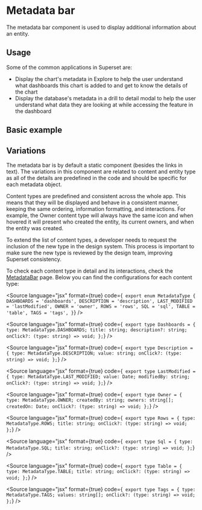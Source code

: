 
<Meta title="Design System/Components/MetadataBar/Overview" />

# Metadata bar

The metadata bar component is used to display additional information about an entity.

## Usage

Some of the common applications in Superset are:

- Display the chart's metadata in Explore to help the user understand what dashboards this chart is added to and get
  to know the details of the chart
- Display the database's metadata in a drill to detail modal to help the user understand what data they are looking
  at while accessing the feature in the dashboard

## Basic example

<Story id="design-system-components-metadatabar-examples--basic" />

## Variations

The metadata bar is by default a static component (besides the links in text).
The variations in this component are related to content and entity type as all of the details are predefined
in the code and should be specific for each metadata object.

Content types are predefined and consistent across the whole app. This means that
they will be displayed and behave in a consistent manner, keeping the same ordering,
information formatting, and interactions. For example, the Owner content type will always
have the same icon and when hovered it will present who created the entity, its current owners, and when the entity was created.

To extend the list of content types, a developer needs to request the inclusion of the new type in the design system.
This process is important to make sure the new type is reviewed by the design team, improving Superset consistency.

To check each content type in detail and its interactions, check the [MetadataBar](/story/metadatabar--component) page.
Below you can find the configurations for each content type:

<Source
  language="jsx"
  format={true}
  code={`
    export enum MetadataType {
      DASHBOARDS = 'dashboards',
      DESCRIPTION = 'description',
      LAST_MODIFIED = 'lastModified',
      OWNER = 'owner',
      ROWS = 'rows',
      SQL = 'sql',
      TABLE = 'table',
      TAGS = 'tags',
    }`}
/>

<Source
  language="jsx"
  format={true}
  code={`
    export type Dashboards = {
      type: MetadataType.DASHBOARDS;
      title: string;
      description?: string;
      onClick?: (type: string) => void;
    };`}
/>

<Source
  language="jsx"
  format={true}
  code={`
    export type Description = {
      type: MetadataType.DESCRIPTION;
      value: string;
      onClick?: (type: string) => void;
    };`}
/>

<Source
  language="jsx"
  format={true}
  code={`
    export type LastModified = {
      type: MetadataType.LAST_MODIFIED;
      value: Date;
      modifiedBy: string;
      onClick?: (type: string) => void;
    };`}
/>

<Source
  language="jsx"
  format={true}
  code={`
    export type Owner = {
      type: MetadataType.OWNER;
      createdBy: string;
      owners: string[];
      createdOn: Date;
      onClick?: (type: string) => void;
    };`}
/>

<Source
  language="jsx"
  format={true}
  code={`
    export type Rows = {
      type: MetadataType.ROWS;
      title: string;
      onClick?: (type: string) => void;
    };`}
/>

<Source
  language="jsx"
  format={true}
  code={`
    export type Sql = {
      type: MetadataType.SQL;
      title: string;
      onClick?: (type: string) => void;
    };`}
/>

<Source
  language="jsx"
  format={true}
  code={`
    export type Table = {
      type: MetadataType.TABLE;
      title: string;
      onClick?: (type: string) => void;
    };`}
/>

<Source
  language="jsx"
  format={true}
  code={`
    export type Tags = {
      type: MetadataType.TAGS;
      values: string[];
      onClick?: (type: string) => void;
    };`}
/>
